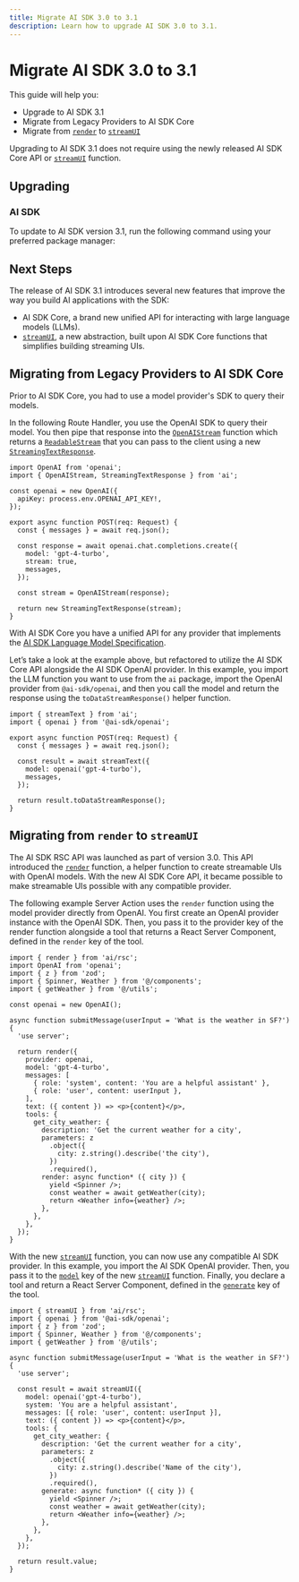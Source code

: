 ```yaml
---
title: Migrate AI SDK 3.0 to 3.1
description: Learn how to upgrade AI SDK 3.0 to 3.1.
---
```


# Migrate AI SDK 3.0 to 3.1

This guide will help you:

- Upgrade to AI SDK 3.1
- Migrate from Legacy Providers to AI SDK Core
- Migrate from [`render`](/docs/reference/ai-sdk-rsc/render) to [`streamUI`](/docs/reference/ai-sdk-rsc/stream-ui)

Upgrading to AI SDK 3.1 does not require using the newly released AI SDK Core API or [`streamUI`](/docs/reference/ai-sdk-rsc/stream-ui) function.

## Upgrading

### AI SDK

To update to AI SDK version 3.1, run the following command using your preferred package manager:

<Snippet text="pnpm add ai@3.1" />

## Next Steps

The release of AI SDK 3.1 introduces several new features that improve the way you build AI applications with the SDK:

- AI SDK Core, a brand new unified API for interacting with large language models (LLMs).
- [`streamUI`](/docs/reference/ai-sdk-rsc/stream-ui), a new abstraction, built upon AI SDK Core functions that simplifies building streaming UIs.

## Migrating from Legacy Providers to AI SDK Core

Prior to AI SDK Core, you had to use a model provider's SDK to query their models.

In the following Route Handler, you use the OpenAI SDK to query their model. You then pipe that response into the [`OpenAIStream`](/docs/reference/stream-helpers/openai-stream) function which returns a [`ReadableStream`](https://developer.mozilla.org/en-US/docs/Web/API/ReadableStream) that you can pass to the client using a new [`StreamingTextResponse`](/docs/reference/stream-helpers/streaming-text-response).

```tsx
import OpenAI from 'openai';
import { OpenAIStream, StreamingTextResponse } from 'ai';

const openai = new OpenAI({
  apiKey: process.env.OPENAI_API_KEY!,
});

export async function POST(req: Request) {
  const { messages } = await req.json();

  const response = await openai.chat.completions.create({
    model: 'gpt-4-turbo',
    stream: true,
    messages,
  });

  const stream = OpenAIStream(response);

  return new StreamingTextResponse(stream);
}
```

With AI SDK Core you have a unified API for any provider that implements the [AI SDK Language Model Specification](https://sdk.vercel.ai/providers/community-providers/custom-providers).

Let’s take a look at the example above, but refactored to utilize the AI SDK Core API alongside the AI SDK OpenAI provider. In this example, you import the LLM function you want to use from the `ai` package, import the OpenAI provider from `@ai-sdk/openai`, and then you call the model and return the response using the `toDataStreamResponse()` helper function.

```tsx
import { streamText } from 'ai';
import { openai } from '@ai-sdk/openai';

export async function POST(req: Request) {
  const { messages } = await req.json();

  const result = await streamText({
    model: openai('gpt-4-turbo'),
    messages,
  });

  return result.toDataStreamResponse();
}
```

## Migrating from `render` to `streamUI`

The AI SDK RSC API was launched as part of version 3.0. This API introduced the [`render`](/docs/reference/ai-sdk-rsc/render) function, a helper function to create streamable UIs with OpenAI models. With the new AI SDK Core API, it became possible to make streamable UIs possible with any compatible provider.

The following example Server Action uses the `render` function using the model provider directly from OpenAI. You first create an OpenAI provider instance with the OpenAI SDK. Then, you pass it to the provider key of the render function alongside a tool that returns a React Server Component, defined in the `render` key of the tool.

```tsx
import { render } from 'ai/rsc';
import OpenAI from 'openai';
import { z } from 'zod';
import { Spinner, Weather } from '@/components';
import { getWeather } from '@/utils';

const openai = new OpenAI();

async function submitMessage(userInput = 'What is the weather in SF?') {
  'use server';

  return render({
    provider: openai,
    model: 'gpt-4-turbo',
    messages: [
      { role: 'system', content: 'You are a helpful assistant' },
      { role: 'user', content: userInput },
    ],
    text: ({ content }) => <p>{content}</p>,
    tools: {
      get_city_weather: {
        description: 'Get the current weather for a city',
        parameters: z
          .object({
            city: z.string().describe('the city'),
          })
          .required(),
        render: async function* ({ city }) {
          yield <Spinner />;
          const weather = await getWeather(city);
          return <Weather info={weather} />;
        },
      },
    },
  });
}
```

With the new [`streamUI`](/docs/reference/ai-sdk-rsc/stream-ui) function, you can now use any compatible AI SDK provider. In this example, you import the AI SDK OpenAI provider. Then, you pass it to the [`model`](/docs/reference/ai-sdk-rsc/stream-ui#model) key of the new [`streamUI`](/docs/reference/ai-sdk-rsc/stream-ui) function. Finally, you declare a tool and return a React Server Component, defined in the [`generate`](/docs/reference/ai-sdk-rsc/stream-ui#tools-generate) key of the tool.

```tsx
import { streamUI } from 'ai/rsc';
import { openai } from '@ai-sdk/openai';
import { z } from 'zod';
import { Spinner, Weather } from '@/components';
import { getWeather } from '@/utils';

async function submitMessage(userInput = 'What is the weather in SF?') {
  'use server';

  const result = await streamUI({
    model: openai('gpt-4-turbo'),
    system: 'You are a helpful assistant',
    messages: [{ role: 'user', content: userInput }],
    text: ({ content }) => <p>{content}</p>,
    tools: {
      get_city_weather: {
        description: 'Get the current weather for a city',
        parameters: z
          .object({
            city: z.string().describe('Name of the city'),
          })
          .required(),
        generate: async function* ({ city }) {
          yield <Spinner />;
          const weather = await getWeather(city);
          return <Weather info={weather} />;
        },
      },
    },
  });

  return result.value;
}
```
